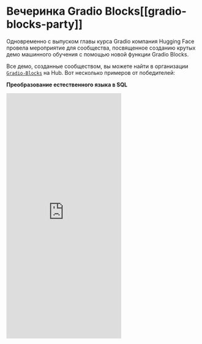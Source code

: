 # Вечеринка Gradio Blocks[[gradio-blocks-party]]

Одновременно с выпуском главы курса Gradio компания Hugging Face провела мероприятие для сообщества, посвященное созданию крутых демо машинного обучения с помощью новой функции Gradio Blocks.

Все демо, созданные сообществом, вы можете найти в организации [`Gradio-Blocks`](https://huggingface.co/Gradio-Blocks)  на Hub. Вот несколько примеров от победителей:

**Преобразование естественного языка в SQL**

<iframe src="https://curranj-words-to-sql.hf.space" frameBorder="0" height="640" title="Gradio app" class="container p-0 flex-grow space-iframe" allow="accelerometer; ambient-light-sensor; autoplay; battery; camera; document-domain; encrypted-media; fullscreen; geolocation; gyroscope; layout-animations; legacy-image-formats; magnetometer; microphone; midi; oversized-images; payment; picture-in-picture; publickey-credentials-get; sync-xhr; usb; vr ; wake-lock; xr-spatial-tracking" sandbox="allow-forms allow-modals allow-popups allow-popups-to-escape-sandbox allow-same-origin allow-scripts allow-downloads"></iframe>
